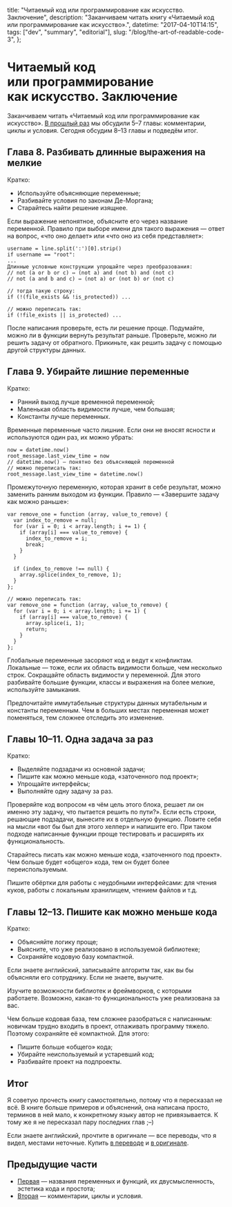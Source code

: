   title: "Читаемый код или программирование как искусство. Заключение",
  description: "Заканчиваем читать книгу «Читаемый код или программирование как искусство».",
  datetime: "2017-04-10T14:15",
  tags: ["dev", "summary", "editorial"],
  slug: "/blog/the-art-of-readable-code-3",
};

# Читаемый код или программирование как искусство. Заключение

Заканчиваем читать «Читаемый код или программирование как искусство». [В прошлый раз](/blog/the-art-of-readable-code-2) мы обсудили 5–7 главы: комментарии, циклы и условия. Сегодня обсудим 8–13 главы и подведём итог.

## Глава 8. Разбивать длинные выражения на мелкие

Кратко:

- Используйте объясняющие переменные;
- Разбивайте условия по законам Де-Моргана;
- Старайтесь найти решение изящнее.

Если выражение непонятное, объясните его через название переменной. Правило при выборе имени для такого выражения — ответ на вопрос, «что оно делает» или «что оно из себя представляет»:

```
username = line.split(':')[0].strip()
if username == "root":
...
Длинные условные конструкции упрощайте через преобразования:
// not (a or b or c) ⇔ (not a) and (not b) and (not c)
// not (a and b and c) ⇔ (not a) or (not b) or (not c)

// тогда такую строку:
if (!(file_exists && !is_protected)) ...

// можно переписать так:
if (!file_exists || is_protected) ...
```

После написания проверьте, есть ли решение проще. Подумайте, можно ли в функции вернуть результат раньше. Проверьте, можно ли решить задачу от обратного. Прикиньте, как решить задачу с помощью другой структуры данных.

## Глава 9. Убирайте лишние переменные

Кратко:

- Ранний выход лучше временной переменной;
- Маленькая область видимости лучше, чем большая;
- Константы лучше переменных.

Временные переменные часто лишние. Если они не вносят ясности и используются один раз, их можно убрать:

```
now = datetime.now()
root_message.last_view_time = now
// datetime.now() — понятно без объясняющей переменной
// можно переписать так:
root_message.last_view_time = datetime.now()
```

Промежуточную переменную, которая хранит в себе результат, можно заменить ранним выходом из функции. Правило — «Завершите задачу как можно раньше»:

```
var remove_one = function (array, value_to_remove) {
  var index_to_remove = null;
  for (var i = 0; i < array.length; i += 1) {
    if (array[i] === value_to_remove) {
      index_to_remove = i;
      break;
    }
  }

  if (index_to_remove !== null) {
    array.splice(index_to_remove, 1);
  }
};

// можно переписать так:
var remove_one = function (array, value_to_remove) {
  for (var i = 0; i < array.length; i += 1) {
    if (array[i] === value_to_remove) {
      array.splice(i, 1);
      return;
    }
  }
};
```

Глобальные переменные засоряют код и ведут к конфликтам. Локальные — тоже, если их область видимости больше, чем несколько строк. Сокращайте область видимости у переменной. Для этого разбивайте большие функции, классы и выражения на более мелкие, используйте замыкания.

Предпочитайте иммутабельные структуры данных мутабельным и константы переменным. Чем в больших местах переменная может поменяться, тем сложнее отследить это изменение.

## Главы 10–11. Одна задача за раз

Кратко:

- Выделяйте подзадачи из основной задачи;
- Пишите как можно меньше кода, «заточенного под проект»;
- Упрощайте интерфейсы;
- Выполняйте одну задачу за раз.

Проверяйте код вопросом «в чём цель этого блока, решает ли он именно эту задачу, что пытается решить по пути?». Если есть строки, решающие подзадачи, вынесите их в отдельную функцию. Ловите себя на мысли «вот бы был для этого хелпер» и напишите его. При таком подходе написанные функции проще тестировать и расширять их функциональность.

Старайтесь писать как можно меньше кода, «заточенного под проект». Чем больше будет «общего» кода, тем он будет более переиспользуемым.

Пишите обёртки для работы с неудобными интерфейсами: для чтения куков, работы с локальным хранилищем, чтением файлов <nobr>и т.д.</nobr>

## Главы 12–13. Пишите как можно меньше кода

Кратко:

- Объясняйте логику проще;
- Выясните, что уже реализовано в используемой библиотеке;
- Сохраняйте кодовую базу компактной.

Если знаете английский, записывайте алгоритм так, как вы бы объясняли его сотруднику. Если не знаете, выучите.

Изучите возможности библиотек и фреймворков, с которыми работаете. Возможно, какая-то функциональность уже реализована за вас.

Чем больше кодовая база, тем сложнее разобраться с написанным: новичкам трудно входить в проект, отлаживать программу тяжело. Поэтому сохраняйте её компактной. Для этого:

- Пишите больше «общего» кода;
- Убирайте неиспользуемый и устаревший код;
- Разбивайте проект на подпроекты.

## Итог

Я советую прочесть книгу самостоятельно, потому что я пересказал не всё. В книге больше примеров и объяснений, она написана просто, терминов в ней мало, к конкретному языку автор не привязывается. К тому же я не пересказал пару последних глав <nobr>;–)</nobr>

Если знаете английский, прочтите в оригинале — все переводы, что я видел, местами неточные.
Купить [в переводе](https://www.ozon.ru/context/detail/id/8466390/) и [в оригинале](https://shop.oreilly.com/product/9780596802301.do).

## Предыдущие части

- [Первая](/blog/the-art-of-readable-code) — названия переменных и функций, их двусмысленность,
  эстетика кода и простота;
- [Вторая](/blog/the-art-of-readable-code-2) — комментарии, циклы и условия.
